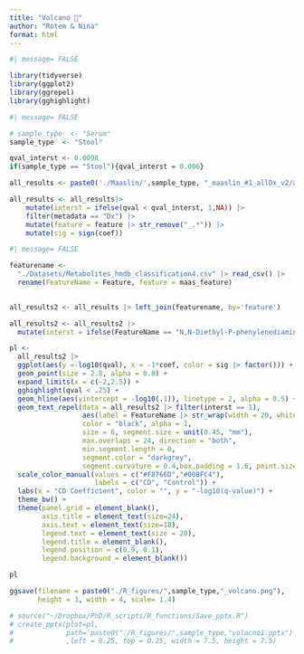 ```yaml
---
title: "Volcano 🌋"
author: "Rotem & Nina"
format: html
---
```


```r
#| message= FALSE

library(tidyverse)
library(ggplot2)
library(ggrepel)
library(gghighlight)

```


```r
#| message= FALSE

# sample_type  <- "Serum"
sample_type  <- "Stool"

qval_interst <- 0.0098
if(sample_type == "Stool"){qval_interst = 0.006}

all_results <- paste0('./Maaslin/',sample_type, "_maaslin_#1_allDx_v2/all_results.tsv") |> read_tsv()

all_results <- all_results|> 
    mutate(interst = ifelse(qval < qval_interst, 1,NA)) |>
    filter(metadata == "Dx") |>
    mutate(feature = feature |> str_remove("_.*")) |> 
    mutate(sig = sign(coef))

```

```r
#| message= FALSE

featurename <- 
  "./Datasets/Metabolites_hmdb_classification4.csv" |> read_csv() |> 
  rename(FeatureName = Feature, feature = maas_feature)
  

all_results2 <- all_results |> left_join(featurename, by='feature')

all_results2 <- all_results2 |> 
  mutate(interst = ifelse(FeatureName == "N,N-Diethyl-P-phenylenediamine",NA,interst))

```


```r
pl <- 
  all_results2 |> 
  ggplot(aes(y =-log10(qval), x = -1*coef, color = sig |> factor())) + 
  geom_point(size = 2.8, alpha = 0.8) + 
  expand_limits(x = c(-2,2.5)) +
  gghighlight(qval < .25) +
  geom_hline(aes(yintercept = -log10(.1)), linetype = 2, alpha = 0.5) +
  geom_text_repel(data = all_results2 |> filter(interst == 1),
                  aes(label = FeatureName |> str_wrap(width = 20, whitespace_only=F)), 
                  color = "black", alpha = 1,
                  size = 6, segment.size = unit(0.45, "mm"), 
                  max.overlaps = 24, direction = "both",
                  min.segment.length = 0, 
                  segment.color = "darkgrey",
                  segment.curvature = 0.4,box.padding = 1.6, point.size = 3) +
  scale_color_manual(values = c("#F8766D","#00BFC4"), 
                     labels = c("CD", "Control")) +
  labs(x = "CD Coefficient", color = "", y = "-log10(q-value)") +
  theme_bw() + 
  theme(panel.grid = element_blank(), 
        axis.title = element_text(size=24), 
        axis.text = element_text(size=18), 
        legend.text = element_text(size = 20),
        legend.title = element_blank(),
        legend.position = c(0.9, 0.1),
        legend.background = element_blank())

pl
```

```r

ggsave(filename = paste0("./R_figures/",sample_type,"_volcano.png"), 
       height = 3, width = 4, scale= 1.4)

```

```r

# source("~/Dropbox/PhD/R_scripts/R_functions/Save_pptx.R")
# create_pptx(plot=pl, 
#             path= paste0("./R_figures/",sample_type,"volacno1.pptx")
#             ,left = 0.25, top = 0.25, width = 7.5, height = 7.5)
```

